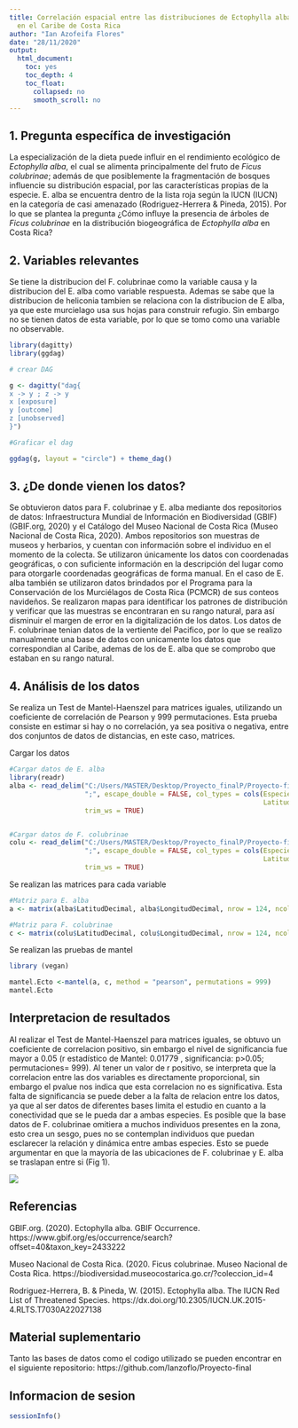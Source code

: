 ```yaml
---
title: Correlación espacial entre las distribuciones de Ectophylla alba y Ficus colubrinae
  en el Caribe de Costa Rica
author: "Ian Azofeifa Flores"
date: "28/11/2020"
output:
  html_document:
    toc: yes
    toc_depth: 4
    toc_float:
      collapsed: no
      smooth_scroll: no
---
```


## 1. Pregunta específica de investigación

La especialización de la dieta puede influir en el rendimiento ecológico de *Ectophylla alba*, el cual se alimenta principalmente del fruto de *Ficus colubrinae*; además de que posiblemente la fragmentación de bosques influencie su distribución espacial, por las características propias de la especie. E. alba se encuentra dentro de la lista roja según la IUCN (IUCN) en la categoría de casi amenazado (Rodriguez-Herrera & Pineda, 2015). Por lo que se plantea la pregunta ¿Cómo influye la presencia de árboles de *Ficus colubrinae* en la distribución biogeográfica de *Ectophylla alba* en Costa Rica?


## 2. Variables relevantes

Se tiene la distribucion del F. colubrinae como la variable causa y la distribucion del E. alba como variable respuesta. Ademas se sabe que la distribucion de heliconia tambien se relaciona con la distribucion de E alba, ya que este murcielago usa sus hojas para construir refugio. Sin embargo no se tienen datos de esta variable, por lo que se tomo como una variable no observable. 

```r
library(dagitty)
library(ggdag)

# crear DAG

g <- dagitty("dag{
x -> y ; z -> y
x [exposure]
y [outcome]
z [unobserved]
}")

#Graficar el dag

ggdag(g, layout = "circle") + theme_dag()

```

## 3. ¿De donde vienen los datos?

Se obtuvieron datos para F. colubrinae y E. alba mediante dos repositorios de datos: Infraestructura Mundial de Información en Biodiversidad (GBIF) (GBIF.org, 2020) y el Catálogo del Museo Nacional de Costa Rica (Museo Nacional de Costa Rica, 2020). Ambos repositorios son muestras de museos y herbarios, y cuentan con información sobre el individuo en el momento de la colecta. Se utilizaron únicamente los datos con coordenadas geográficas, o con suficiente información en la descripción del lugar como para otorgarle coordenadas geográficas de forma manual. En el caso de E. alba también se utilizaron datos brindados por el Programa para la Conservación de los Murciélagos de Costa Rica (PCMCR) de sus conteos navideños. Se realizaron mapas para identificar los patrones de distribución y verificar que las muestras se encontraran en su rango natural, para así disminuir el margen de error en la digitalización de los datos. Los datos de F. colubrinae tenian datos de la vertiente del Pacifico, por lo que se realizo manualmente una base de datos con unicamente los datos que correspondian al Caribe, ademas de los de E. alba que se comprobo que estaban en su rango natural. 

## 4. Análisis de los datos

Se realiza un Test de Mantel-Haenszel para matrices iguales, utilizando un coeficiente de correlación de Pearson y 999 permutaciones. Esta prueba consiste en estimar si hay o no correlación, ya sea positiva o negativa, entre dos conjuntos de datos de distancias, en este caso, matrices.


Cargar los datos
```r
#Cargar datos de E. alba
library(readr)
alba <- read_delim("C:/Users/MASTER/Desktop/Proyecto_finalP/Proyecto-final/R/E.alba.csv", 
                   ";", escape_double = FALSE, col_types = cols(Especie = col_factor(levels = c("Ectophylla_alba")), 
                                                                LatitudDecimal = col_number(), LongitudDecimal = col_number()), 
                   trim_ws = TRUE)


#Cargar datos de F. colubrinae
colu <- read_delim("C:/Users/MASTER/Desktop/Proyecto_finalP/Proyecto-final/R/F.colubrinae.csv", 
                   ";", escape_double = FALSE, col_types = cols(Especie = col_factor(levels = c("Ficus_colubrinae")), 
                                                                LatitudDecimal = col_number(), LongitudDecimal = col_number()), 
                   trim_ws = TRUE)
```

Se realizan las matrices para cada variable
```r
#Matriz para E. alba
a <- matrix(alba$LatitudDecimal, alba$LongitudDecimal, nrow = 124, ncol = 124)

#Matriz para F. colubrinae
c <- matrix(colu$LatitudDecimal, colu$LongitudDecimal, nrow = 124, ncol = 124)
```

Se realizan las pruebas de mantel 

```r
library (vegan)

mantel.Ecto <-mantel(a, c, method = "pearson", permutations = 999)
mantel.Ecto

```

## Interpretacion de resultados

Al realizar el Test de Mantel-Haenszel para matrices iguales, se obtuvo un coeficiente de correlacion positivo, sin embargo el nivel de significancia fue mayor a 0.05 (r estadístico de Mantel: 0.01779 , significancia: p>0.05; permutaciones= 999). Al tener un valor de r positivo, se interpreta que la correlacion entre las dos variables es directamente proporcional, sin embargo el pvalue nos indica que esta correlacion no es significativa. Esta falta de significancia se puede deber a la falta de relacion entre los datos, ya que al ser datos de diferentes bases limita el estudio en cuanto a la conectividad que se le pueda dar a ambas especies. Es posible que la base datos de F. colubrinae omitiera a muchos individuos presentes en la zona, esto crea un sesgo, pues no se contemplan individuos que puedan esclarecer la relación y dinámica entre ambas especies. Esto se puede argumentar en que la mayoría de las ubicaciones de F. colubrinae y E. alba se traslapan entre si (Fig 1).


![](distribucion.jpg)


## Referencias

GBIF.org. (2020). Ectophylla alba. GBIF Occurrence. https://www.gbif.org/es/occurrence/search?offset=40&taxon_key=2433222

Museo Nacional de Costa Rica. (2020. Ficus colubrinae. Museo Nacional de Costa Rica. https://biodiversidad.museocostarica.go.cr/?coleccion_id=4

Rodriguez-Herrera, B. & Pineda, W. (2015). Ectophylla alba. The IUCN Red List of Threatened Species. https://dx.doi.org/10.2305/IUCN.UK.2015-4.RLTS.T7030A22027138


## Material suplementario

Tanto las bases de datos como el codigo utilizado se pueden encontrar en el siguiente repositorio: https://github.com/Ianzoflo/Proyecto-final

## Informacion de sesion

```r
sessionInfo()
```